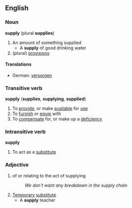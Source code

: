 ==English==
===Noun===
'''supply''' (plural '''supplies''')
#An amount of something supplied
#* A '''supply''' of good drinking water
#(plural) [[provision]]s

====Translations====

* German:  [[versorgen]]

===Transitive verb===
'''supply'''  ('''supplies''', '''supplying''', '''supplied''')
#To [[provide]], or make [[available]] for [[use]]
#To [[furnish]] or [[equip]] with
#To [[compensate]] for, or make up a [[deficiency]]


=== Intransitive verb ===
'''supply'''  
#To act as a [[substitute]]

===Adjective===
#of or relating to the act of supplying
#:''We don't want any breakdown in the supply chain''
#[[Temporary]] [[substitute]]
#* A '''supply''' teacher